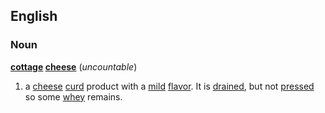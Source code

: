 ==English==
===Noun===
'''[[cottage]] [[cheese]]''' (''uncountable'')
{{wikipedia}}

# a [[cheese]] [[curd]] product with a [[mild]] [[flavor]]. It is [[drain]]ed, but not [[press]]ed so some [[whey]] remains.